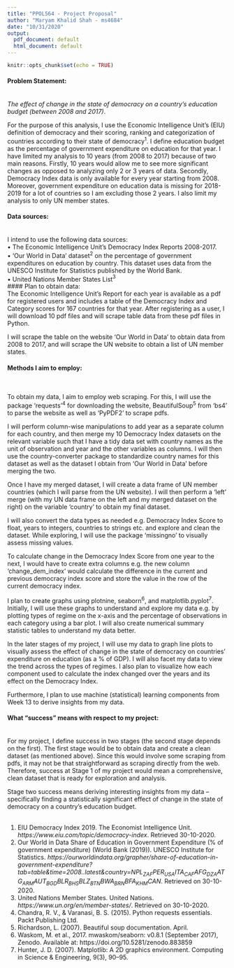 ```yaml
---
title: "PPOL564 - Project Proposal"
author: "Maryam Khalid Shah - ms4684"
date: "10/31/2020"
output:
  pdf_document: default
  html_document: default
---
```


```r
knitr::opts_chunk$set(echo = TRUE)
```
#### Problem Statement:
\
*The effect of change in the state of democracy on a country’s education budget (between 2008 and 2017)*.\

For the purpose of this analysis, I use the Economic Intelligence Unit’s (EIU) definition of democracy and their scoring, ranking and categorization of countries according to their state of democracy$^1$. 
I define education budget as the percentage of government expenditure on education for that year. 
I have limited my analysis to 10 years (from 2008 to 2017) because of two main reasons. Firstly, 10 years would allow me to see more significant changes as opposed to analyzing only 2 or 3 years of data. Secondly, Democracy Index data is only available for every year starting from 2008. Moreover, government expenditure on education data is missing for 2018-2019 for a lot of countries so I am excluding those 2 years. 
I also limit my analysis to only UN member states. 

#### Data sources:
\
I intend to use the following data sources:\
•	The Economic Intelligence Unit’s Democracy Index Reports 2008-2017.\
•	‘Our World in Data’ dataset$^2$ on the percentage of government expenditures on education by country. This dataset uses data from the UNESCO Institute for Statistics published by the World Bank.\
•	United Nations Member States List$^3$
\
#### Plan to obtain data:
\
The Economic Intelligence Unit’s Report for each year is available as a pdf for registered users and includes a table of the Democracy Index and Category scores for 167 countries for that year. After registering as a user, I will download 10 pdf files and will scrape table data from these pdf files in Python.

I will scrape the table on the website ‘Our World in Data’ to obtain data from 2008 to 2017, and will scrape the UN website to obtain a list of UN member states. 

#### Methods I aim to employ:
\

To obtain my data, I aim to employ web scraping. For this, I will use the package ‘requests’$^4$ for downloading the website, BeautifulSoup$^5$ from ‘bs4’ to parse the website as well as ‘PyPDF2’ to scrape pdfs.

I will perform column-wise manipulations to add year as a separate column for each country, and then merge my 10 Democracy Index datasets on the relevant variable such that I have a tidy data set with country names as the unit of observation and year and the other variables as columns. I will then use the country-converter package to standardize country names for this dataset as well as the dataset I obtain from ‘Our World in Data’ before merging the two.

Once I have my merged dataset, I will create a data frame of UN member countries (which I will parse from the UN website). I will then perform a ‘left’ merge (with my UN data frame on the left and my merged dataset on the right) on the variable ‘country’ to obtain my final dataset.

I will also convert the data types as needed e.g. Democracy Index Score to float, years to integers, countries to strings etc. and explore and clean the dataset. While exploring, I will use the package ‘missingno’ to visually assess missing values. 

To calculate change in the Democracy Index Score from one year to the next, I would have to create extra columns e.g. the new column ‘change_dem_index’ would calculate the difference in the current and previous democracy index score and store the value in the row of the current democracy index. 

I plan to create graphs using plotnine, seaborn$^6$, and matplotlib.pyplot$^7$. Initially, I will use these graphs to understand and explore my data e.g. by plotting types of regime on the x-axis and the percentage of observations in each category using a bar plot. I will also create numerical summary statistic tables to understand my data better.

In the later stages of my project, I will use my data to graph line plots to visually assess the effect of change in the state of democracy on countries’ expenditure on education (as a % of GDP).  I will also facet my data to view the trend across the types of regimes. I also plan to visualize how each component used to calculate the index changed over the years and its effect on the Democracy Index.

Furthermore, I plan to use machine (statistical) learning components from Week 13 to derive insights from my data.

#### What “success” means with respect to my project:
\
For my project, I define success in two stages (the second stage depends on the first). The first stage would be to obtain data and create a clean dataset (as mentioned above). Since this would involve some scraping from pdfs, it may not be that straightforward as scraping directly from the web. Therefore, success at Stage 1 of my project would mean a comprehensive, clean dataset that is ready for exploration and analysis.

Stage two success means deriving interesting insights from my data – specifically finding a statistically significant effect of change in the state of democracy on a country’s education budget. 
\
\
\begin{center}
Works Cited 
\end{center}


1. EIU Democracy Index 2019. The Economist Intelligence Unit. *https://www.eiu.com/topic/democracy-index*. Retrieved 30-10-2020.
2. Our World in Data Share of Education in Government Expenditure (% of government expenditure) (World Bank (2019)). UNESCO Institute for Statistics. *https://ourworldindata.org/grapher/share-of-education-in-government-expenditure?tab=table&time=2008..latest&country=NPL~ZAF~PER~USA~ITA~CAF~AFG~DZA~ATG~ARM~AUT~BGD~BLR~BHS~BLZ~BTN~BWA~BRN~BFA~KHM~CAN*. Retrieved on 30-10-2020.
3. United Nations Member States. United Nations. *https://www.un.org/en/member-states/*. Retrieved on 30-10-2020.
4. Chandra, R. V., & Varanasi, B. S. (2015). Python requests essentials. Packt Publishing Ltd.
5. Richardson, L. (2007). Beautiful soup documentation. April.
6. Waskom, M. et al., 2017. mwaskom/seaborn: v0.8.1 (September 2017), Zenodo. Available at: https://doi.org/10.5281/zenodo.883859
7. Hunter, J. D. (2007). Matplotlib: A 2D graphics environment. Computing in Science &amp; Engineering, 9(3), 90–95.

